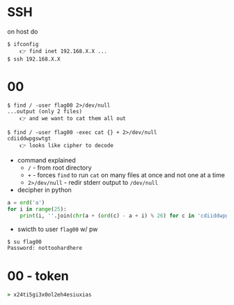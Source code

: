 # SSH

on host do
```
$ ifconfig
    👉 find inet 192.168.X.X ...
$ ssh 192.168.X.X
```

# 00

```
$ find / -user flag00 2>/dev/null
...output (only 2 files)
    👉 and we want to cat them all out

$ find / -user flag00 -exec cat {} + 2>/dev/null
cdiiddwpgswtgt
    👉 looks like cipher to decode
```

- command explained
    - `/` - from root directory
    - `+` - forces `find` to run `cat` on many files at once and not one at a time
    - `2>/dev/null` - redir stderr output to `/dev/null`
- decipher in python

```py
a = ord('a')
for i in range(25):
    print(i, ''.join(chr(a + (ord(c) - a + i) % 26) for c in 'cdiiddwpgswtgt'))
```

- swicth to user `flag00` w/ pw

```sh
$ su flag00
Password: nottoohardhere
```

# 00 - token

```j
> x24ti5gi3x0ol2eh4esiuxias
```
